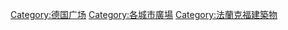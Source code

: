 {{Commonscat|Squares in Frankfurt am Main}}

[[Category:德国广场|Category:德国广场]]
[[Category:各城市廣場|Category:各城市廣場]]
[[Category:法蘭克福建築物|Category:法蘭克福建築物]]
